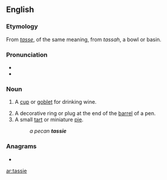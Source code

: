 {{also|Tassie}}
==English==

===Etymology===
From {{etyl|fr|en}} ''[[tasse]]'', of the same meaning, from {{etyl|ar|en}} ''tassah'', a bowl or basin.

===Pronunciation===
* {{IPA|ˈtæsi|lang=en}}
* {{rhymes|æsi|lang=en}}

===Noun===
{{en-noun}}

# {{lb|en|Scotland}} A [[cup]] or [[goblet]] for drinking wine.
# A decorative ring or plug at the end of the [[barrel]] of a pen.
# A small [[tart]] or miniature [[pie]].
#: ''a pecan '''tassie'''''

===Anagrams===
* {{l|en|siesta}}

[[ar:tassie]]